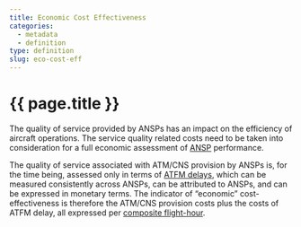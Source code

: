 ```yaml
---
title: Economic Cost Effectiveness
categories:
  - metadata
  - definition
type: definition
slug: eco-cost-eff
---
```

# {{ page.title }}



The quality of service provided by ANSPs has an impact on the efficiency of aircraft operations. The service 
quality related costs need to be taken into consideration for a full economic assessment of [ANSP][ansp] performance. 

The quality of service associated with ATM/CNS provision by ANSPs is, for the time being, assessed only 
in terms of [ATFM delays][atfm_delay], which can be measured consistently across ANSPs, can be attributed 
to ANSPs, and can be expressed in monetary terms. The indicator of “economic” cost-effectiveness is therefore 
the ATM/CNS provision costs plus the costs of ATFM delay, all expressed per [composite flight-hour][comp_hr].


[comp_hr]: <{{ "/references/definition/composite_flight_hour.html" | prepend: site.baseurl | prepend: site.url }}> "Composite flight hour"
[atfm_delay]: <{{ "/references/definition/atfm_delay.html" | prepend: site.baseurl | prepend: site.url }}> "ATFM delay"
[ansp]: <{{ "/references/acronym/ansp.html" | prepend: site.baseurl | prepend: site.url }}> "ANSP"
